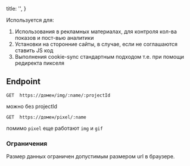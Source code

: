 

  title: '',
}


Используется для:

1. Использования в рекламных материалах, для контроля кол-ва показов и пост-вью аналитики
2. Установки на сторонние сайты, в случае, если не соглашаются ставить JS код
3. Выполнения cookie-sync стандартным подходом т.е. при помощи редиректа пикселя

## Endpoint

```
GET  https://домен/img/:name/:projectId
```

можно без projectId

```
GET  https://домен/pixel/:name
```

помимо `pixel` еще работают `img` и `gif`

### Ограничения

Размер данных ограничен допустимым размером url в браузере.




